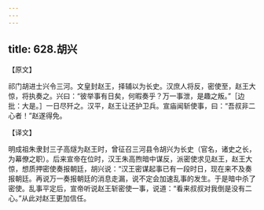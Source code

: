 ```yaml
---
---
---
```

title: 628.胡兴
---



【原文】

祁门胡进士兴令三河。文皇封赵王，择辅以为长史。汉庶人将反，密使至，赵王大惊，将执奏之。兴曰：“彼举事有日矣，何暇奏乎？万一事泄，是趣之叛。”［边批：大是。］一日尽歼之。汉平，赵王让还护卫兵。宣庙闻斩使事，曰：“吾叔非二心者！”赵遂得免。

【译文】

明成祖朱隶封三子高燧为赵王时，曾征召三河县令胡兴为长史（官名，诸史之长，为幕僚之职）。后来宣帝在位时，汉王朱高煦暗中谋反，派密使求见赵王，赵王大惊，想质押密使奏报朝廷，胡兴说：“汉王密谋起事已有一段时日，现在来不及奏报朝廷。再说万一奏报朝廷的消息走漏，说不定会加速乱事的发生。于是暗中杀了密使。乱事平定后，宣帝听说赵王斩密使一事，说道：“看来叔叔对我倒是没有二心。”从此对赵王更加信任。